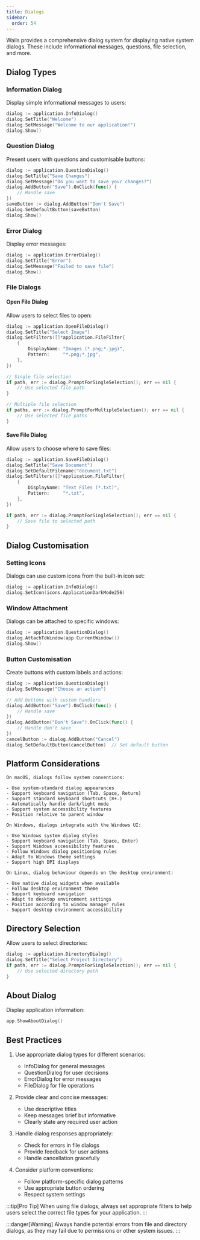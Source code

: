 ```yaml
---
title: Dialogs
sidebar:
  order: 54
---
```



Wails provides a comprehensive dialog system for displaying native system dialogs. These include informational messages, questions, file selection, and more.

## Dialog Types

### Information Dialog

Display simple informational messages to users:

```go
dialog := application.InfoDialog()
dialog.SetTitle("Welcome")
dialog.SetMessage("Welcome to our application!")
dialog.Show()
```

### Question Dialog

Present users with questions and customisable buttons:

```go
dialog := application.QuestionDialog()
dialog.SetTitle("Save Changes")
dialog.SetMessage("Do you want to save your changes?")
dialog.AddButton("Save").OnClick(func() {
    // Handle save
})
saveButton := dialog.AddButton("Don't Save")
dialog.SetDefaultButton(saveButton)
dialog.Show()
```

### Error Dialog

Display error messages:

```go
dialog := application.ErrorDialog()
dialog.SetTitle("Error")
dialog.SetMessage("Failed to save file")
dialog.Show()
```

### File Dialogs

#### Open File Dialog

Allow users to select files to open:

```go
dialog := application.OpenFileDialog()
dialog.SetTitle("Select Image")
dialog.SetFilters([]*application.FileFilter{
    {
        DisplayName: "Images (*.png;*.jpg)",
        Pattern:     "*.png;*.jpg",
    },
})

// Single file selection
if path, err := dialog.PromptForSingleSelection(); err == nil {
    // Use selected file path
}

// Multiple file selection
if paths, err := dialog.PromptForMultipleSelection(); err == nil {
    // Use selected file paths
}
```

#### Save File Dialog

Allow users to choose where to save files:

```go
dialog := application.SaveFileDialog()
dialog.SetTitle("Save Document")
dialog.SetDefaultFilename("document.txt")
dialog.SetFilters([]*application.FileFilter{
    {
        DisplayName: "Text Files (*.txt)",
        Pattern:     "*.txt",
    },
})

if path, err := dialog.PromptForSingleSelection(); err == nil {
    // Save file to selected path
}
```

## Dialog Customisation

### Setting Icons

Dialogs can use custom icons from the built-in icon set:

```go
dialog := application.InfoDialog()
dialog.SetIcon(icons.ApplicationDarkMode256)
```

### Window Attachment

Dialogs can be attached to specific windows:

```go
dialog := application.QuestionDialog()
dialog.AttachToWindow(app.CurrentWindow())
dialog.Show()
```

### Button Customisation

Create buttons with custom labels and actions:

```go
dialog := application.QuestionDialog()
dialog.SetMessage("Choose an action")

// Add buttons with custom handlers
dialog.AddButton("Save").OnClick(func() {
    // Handle save
})
dialog.AddButton("Don't Save").OnClick(func() {
    // Handle don't save
})
cancelButton := dialog.AddButton("Cancel")
dialog.SetDefaultButton(cancelButton)  // Set default button
```

## Platform Considerations

<Tabs>
  <TabItem label="macOS" icon="fa-brands:apple">
    
    On macOS, dialogs follow system conventions:
    
    - Use system-standard dialog appearances
    - Support keyboard navigation (Tab, Space, Return)
    - Support standard keyboard shortcuts (⌘+.)
    - Automatically handle dark/light mode
    - Support system accessibility features
    - Position relative to parent window
    
  </TabItem>
  
  <TabItem label="Windows" icon="fa-brands:windows">
    
    On Windows, dialogs integrate with the Windows UI:
    
    - Use Windows system dialog styles
    - Support keyboard navigation (Tab, Space, Enter)
    - Support Windows accessibility features
    - Follow Windows dialog positioning rules
    - Adapt to Windows theme settings
    - Support high DPI displays
    
  </TabItem>
  
  <TabItem label="Linux" icon="fa-brands:linux">
    
    On Linux, dialog behaviour depends on the desktop environment:
    
    - Use native dialog widgets when available
    - Follow desktop environment theme
    - Support keyboard navigation
    - Adapt to desktop environment settings
    - Position according to window manager rules
    - Support desktop environment accessibility
    
  </TabItem>
</Tabs>

## Directory Selection

Allow users to select directories:

```go
dialog := application.DirectoryDialog()
dialog.SetTitle("Select Project Directory")
if path, err := dialog.PromptForSingleSelection(); err == nil {
    // Use selected directory path
}
```

## About Dialog

Display application information:

```go
app.ShowAboutDialog()
```

## Best Practices

1. Use appropriate dialog types for different scenarios:
   - InfoDialog for general messages
   - QuestionDialog for user decisions
   - ErrorDialog for error messages
   - FileDialog for file operations

2. Provide clear and concise messages:
   - Use descriptive titles
   - Keep messages brief but informative
   - Clearly state any required user action

3. Handle dialog responses appropriately:
   - Check for errors in file dialogs
   - Provide feedback for user actions
   - Handle cancellation gracefully

4. Consider platform conventions:
   - Follow platform-specific dialog patterns
   - Use appropriate button ordering
   - Respect system settings

:::tip[Pro Tip]
When using file dialogs, always set appropriate filters to help users select the correct file types for your application.
:::

:::danger[Warning]
Always handle potential errors from file and directory dialogs, as they may fail due to permissions or other system issues.
:::
